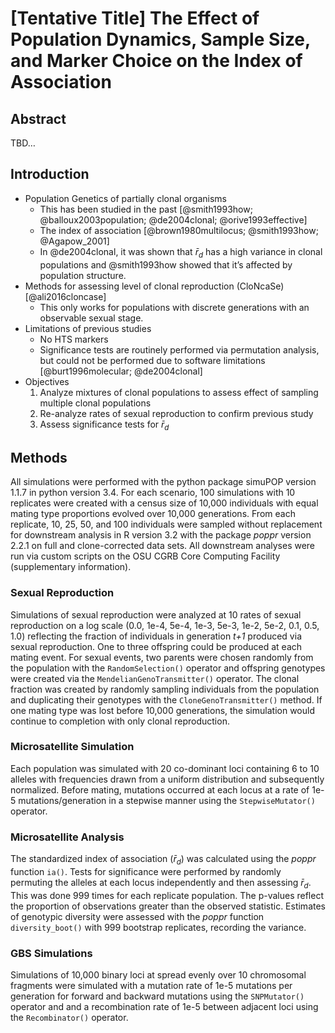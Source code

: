 # [Tentative Title] The Effect of Population Dynamics, Sample Size, and Marker Choice on the Index of Association

## Abstract

TBD...

## Introduction

<!-- ZHIAN

 Thinking about different topics to address here. 

 -->

 - Population Genetics of partially clonal organisms
 	- This has been studied in the past [@smith1993how; @balloux2003population;
 	  @de2004clonal; @orive1993effective]
 	- The index of association [@brown1980multilocus; @smith1993how;
 	  @Agapow_2001]
 	- In @de2004clonal, it was shown that $\bar{r}_d$ has a high variance in
 	  clonal populations and @smith1993how showed that it's affected by
 	  population structure.
 - Methods for assessing level of clonal reproduction (CloNcaSe)
   [@ali2016cloncase]
 	- This only works for populations with discrete generations with an
 	  observable sexual stage.
 - Limitations of previous studies
 	- No HTS markers
 	- Significance tests are routinely performed via permutation analysis, but
 	  could not be performed due to software limitations [@burt1996molecular;
 	  @de2004clonal]
 - Objectives
 	1. Analyze mixtures of clonal populations to assess effect of sampling
 	   multiple clonal populations
 	2. Re-analyze rates of sexual reproduction to confirm previous study
 	3. Assess significance tests for $\bar{r}_d$


## Methods

All simulations were performed with the python package simuPOP version 1.1.7 in
python version 3.4. For each scenario, 100 simulations with 10 replicates were
created with a census size of 10,000 individuals with equal mating type
proportions evolved over 10,000 generations. From each replicate, 10, 25, 50,
and 100 individuals were sampled without replacement for downstream analysis in
R version 3.2 with the package *poppr* version 2.2.1 on full and clone-corrected
data sets. All downstream analyses were run via custom scripts on the OSU CGRB
Core Computing Facility (supplementary information).

### Sexual Reproduction

Simulations of sexual reproduction were analyzed at 10 rates of sexual
reproduction on a log scale (0.0, 1e-4, 5e-4, 1e-3, 5e-3, 1e-2, 5e-2, 0.1, 0.5,
1.0) reflecting the fraction of individuals in generation *t+1* produced via
sexual reproduction. One to three offspring could be produced at each mating
event. For sexual events, two parents were chosen randomly from the population
with the `RandomSelection()` operator and offspring genotypes were created via the
`MendelianGenoTransmitter()` operator. The clonal fraction was created by randomly
sampling individuals from the population and duplicating their genotypes with
the `CloneGenoTransmitter()` method. If one mating type was lost before 10,000
generations, the simulation would continue to completion with only clonal
reproduction.

### Microsatellite Simulation

Each population was simulated with 20 co-dominant loci containing 6 to 10
alleles with frequencies drawn from a uniform distribution and subsequently
normalized. Before mating, mutations occurred at each locus at a rate of 1e-5
mutations/generation in a stepwise manner using the `StepwiseMutator()`
operator.


### Microsatellite Analysis


The standardized index of association ($\bar{r}_d$) was calculated using the
*poppr* function `ia()`.  Tests for significance were performed by randomly
permuting the alleles at each locus independently and then assessing
$\bar{r}_d$. This was done 999 times for each replicate population. The p-values
reflect the proportion of observations greater than the observed statistic.
Estimates of genotypic diversity were assessed with the *poppr* function
`diversity_boot()` with 999 bootstrap replicates, recording the variance.


### GBS Simulations

Simulations of 10,000 binary loci at spread evenly over 10 chromosomal fragments
were simulated with a mutation rate of 1e-5 mutations per generation for forward
and backward mutations using the `SNPMutator()` operator and and a recombination
rate of 1e-5 between adjacent loci using the `Recombinator()` operator.